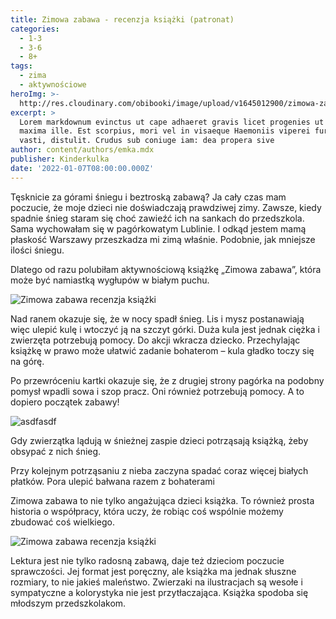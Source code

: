 ```yaml
---
title: Zimowa zabawa - recenzja książki (patronat)
categories:
  - 1-3
  - 3-6
  - 8+
tags:
  - zima
  - aktywnościowe
heroImg: >-
  http://res.cloudinary.com/obibooki/image/upload/v1645012900/zimowa-zabawa-okladkowe_bjgfmg.jpg
excerpt: >
  Lorem markdownum evinctus ut cape adhaeret gravis licet progenies ut haesit
  maxima ille. Est scorpius, mori vel in visaeque Haemoniis viperei furoris e ad
  vasti, distulit. Crudus sub coniuge iam: dea propera sive
author: content/authors/emka.mdx
publisher: Kinderkulka
date: '2022-01-07T08:00:00.000Z'
---
```


Tęsknicie za górami śniegu i beztroską zabawą? Ja cały czas mam poczucie, że moje dzieci nie doświadczają prawdziwej zimy.
Zawsze, kiedy spadnie śnieg staram się choć zawieźć ich na sankach do przedszkola.
Sama wychowałam się w pagórkowatym Lublinie. I odkąd jestem mamą płaskość Warszawy przeszkadza mi zimą właśnie.
Podobnie, jak mniejsze ilości śniegu.

Dlatego od razu polubiłam aktywnościową książkę „Zimowa zabawa”, która może być namiastką wygłupów w białym puchu.

![Zimowa zabawa recenzja książki](http://res.cloudinary.com/obibooki/image/upload/v1645012711/zimowa-zabawa-3\_jjjmag.jpg "Zimowa zabawa recenzja książki")

Nad ranem okazuje się, że w nocy spadł śnieg.
Lis i mysz postanawiają więc ulepić kulę i wtoczyć ją na szczyt górki.
Duża kula jest jednak ciężka i zwierzęta potrzebują pomocy. Do akcji wkracza dziecko.
Przechylając książkę w prawo może ułatwić zadanie bohaterom – kula gładko toczy się na górę.


Po przewróceniu kartki okazuje się, że z drugiej strony pagórka na podobny pomysł wpadli sowa i szop pracz.
Oni również potrzebują pomocy. A to dopiero początek zabawy!

![asdfasdf](https://res.cloudinary.com/obibooki/image/upload/v1645551885/amelia-i-kuba-stuoki-potwor-okladkowe\_vku2li.jpg "asdfasdfa")

Gdy zwierzątka lądują w śnieżnej zaspie dzieci potrząsają książką, żeby obsypać z nich śnieg.


Przy kolejnym potrząsaniu z nieba zaczyna spadać coraz więcej białych płatków.
Pora ulepić bałwana razem z bohaterami


Zimowa zabawa to nie tylko angażująca dzieci książka. To również prosta historia o współpracy, która uczy, że robiąc coś wspólnie możemy zbudować coś wielkiego.

![Zimowa zabawa recenzja książki](http://res.cloudinary.com/obibooki/image/upload/v1645012834/zimowa-zabawa-7\_a70mcc.jpg "Zimowa zabawa recenzja książki")

Lektura jest nie tylko radosną zabawą, daje też dzieciom poczucie sprawczości. Jej format jest poręczny, ale książka ma jednak słuszne rozmiary, to nie jakieś maleństwo. Zwierzaki na ilustracjach są wesołe i sympatyczne a kolorystyka nie jest przytłaczająca. Książka spodoba się młodszym przedszkolakom.

<BuyBox bboid="166306534"/>
